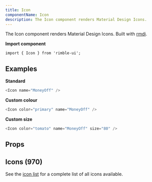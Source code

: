 ```yaml
---
title: Icon
componentName: Icon
description: The Icon component renders Material Design Icons.
---
```



The Icon component renders Material Design Icons. Built with [rmdi](https://github.com/jxnblk/rmdi).

**Import component**

```lang=jsx
import { Icon } from 'rimble-ui';
```

## Examples

**Standard**

```js is=react-live
<Icon name="MoneyOff" />
```

**Custom colour**

```js is=react-live
<Icon color="primary" name="MoneyOff" />
```

**Custom size**

```js is=react-live
<Icon color="tomato" name="MoneyOff" size="80" />
```

## Props

<PropsTable propMetaData={props.propMetaData} />

## Icons (970)

See the [icon list](https://github.com/jxnblk/rmdi/blob/master/ICONS.md) for a complete list of all icons available.
